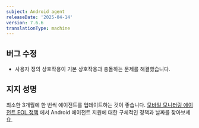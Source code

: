 ```yaml
---
subject: Android agent
releaseDate: '2025-04-14'
version: 7.6.6
translationType: machine
---
```


## 버그 수정

* 사용자 정의 상호작용이 기본 상호작용과 충돌하는 문제를 해결했습니다.

## 지지 성명

최소한 3개월에 한 번씩 에이전트를 업데이트하는 것이 좋습니다. [모바일 모니터링 에이전트 EOL 정책](/docs/mobile-monitoring/new-relic-mobile/get-started/mobile-agents-eol-policy/#android-eol) 에서 Android 에이전트 지원에 대한 구체적인 정책과 날짜를 찾아보세요.